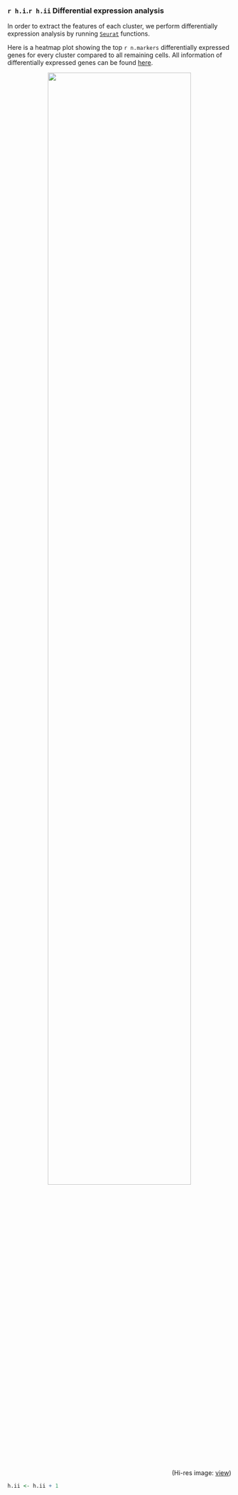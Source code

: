 ### `r h.i`.`r h.ii` Differential expression analysis
In order to extract the features of each cluster, we perform differentially expression analysis by running [`Seurat`](https://satijalab.org/seurat/) functions.

Here is a heatmap plot showing the top `r n.markers` differentially expressed genes for every cluster compared to all remaining cells. All information of differentially expressed genes can be found [here](./cluster/diff.expr.genes-`r clst.resolution`/).

<center>
    <img src=".\\cluster\\DE-heatmap-`r clst.resolution`.png" width="80%"/>
</center>
<p align="right">(Hi-res image: <a href="./cluster/DE-heatmap-`r clst.resolution`.png">view</a>)</p>

```{r echo=F}
h.ii <- h.ii + 1
```
